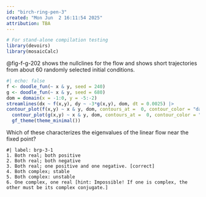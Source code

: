 ```yaml
---
id: "birch-ring-pen-3"
created: "Mon Jun  2 16:11:54 2025"
attribution: TBA
---
```


```r
# For stand-alone compilation testing
library(devoirs)
library(mosaicCalc)
```

::: {#exr-birch-ring-pen-3}

@fig-f-g-202 shows the nullclines for the flow and shows short trajectories from about 60
randomly selected initial conditions.

::: {#fig-f-g-202}

```r
#| echo: false
f <- doodle_fun(~ x & y, seed = 240)
g <- doodle_fun(~ x & y, seed = 680)
dom = domain(x = -1:0, y = -5:-2)
streamlines(dx ~ f(x,y), dy ~ -3*g(x,y), dom, dt = 0.0025) |>
contour_plot(f(x,y) ~ x & y, dom, contours_at =  0, contour_color = "darkorange") |>
  contour_plot(g(x,y) ~ x & y, dom, contours_at =  0, contour_color = "darkgreen") |>
  gf_theme(theme_minimal())        
```

:::



Which of these characterizes the eigenvalues of the linear flow near the fixed point?
```mcq
#| label: brp-3-1
1. Both real; both positive
2. Both real; both negative
3. Both real; one positive and one negative. [correct]
4. Both complex; stable 
5. Both complex: unstable 
6. One complex, one real [hint: Impossible! If one is complex, the other must be its complex conjugate.]
```


:::
 <!-- end of exr-birch-ring-pen-3 -->
